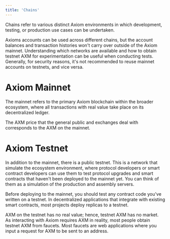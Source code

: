 ```yaml
---
title: 'Chains'
---
```


Chains refer to various distinct Axiom environments in which development, testing, or production use cases can be undertaken.

Axioms accounts can be used across different chains, but the account balances and transaction histories won't carry over outside of the Axiom mainnet. Understanding which networks are available and how to obtain testnet AXM for experimentation can be useful when conducting tests. Generally, for security reasons, it's not recommended to reuse mainnet accounts on testnets, and vice versa.

# Axiom Mainnet

The mainnet refers to the primary Axiom blockchain within the broader ecosystem, where all transactions with real value take place on its decentralized ledger.

The AXM price that the general public and exchanges deal with corresponds to the AXM on the mainnet.

# Axiom Testnet

In addition to the mainnet, there is a public testnet. This is a network that simulate the ecosystem environment, where protocol developers or smart contract developers can use them to test protocol upgrades and smart contracts that haven't been deployed to the mainnet yet. You can think of them as a simulation of the production and assembly servers.

Before deploying to the mainnet, you should test any contract code you've written on a testnet. In decentralized applications that integrate with existing smart contracts, most projects deploy replicas to a testnet.

AXM on the testnet has no real value; hence, testnet AXM has no market. As interacting with Axiom requires AXM in reality, most people obtain testnet AXM from faucets. Most faucets are web applications where you input a request for AXM to be sent to an address.
